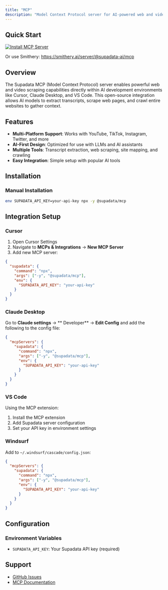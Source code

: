 ```yaml
---
title: "MCP"
description: "Model Context Protocol server for AI-powered web and video scraping"
---
```


## Quick Start

[![Install MCP Server](https://cursor.com/deeplink/mcp-install-dark.svg)](https://cursor.com/install-mcp?name=%40supadata%2Fmcp&config=eyJlbnYiOnsiU1VQQURBVEFfQVBJX0tFWSI6IllPVVItQVBJLUtFWSJ9LCJjb21tYW5kIjoibnB4IC15IEBzdXBhZGF0YS9tY3AifQ%3D%3D)

Or use Smithery: https://smithery.ai/server/@supadata-ai/mcp

## Overview

The Supadata MCP (Model Context Protocol) server enables powerful web and video scraping capabilities directly within AI development environments like Cursor, Claude Desktop, and VS Code. This open-source integration allows AI models to extract transcripts, scrape web pages, and crawl entire websites to gather context.

## Features

- **Multi-Platform Support**: Works with YouTube, TikTok, Instagram, Twitter, and more
- **AI-First Design**: Optimized for use with LLMs and AI assistants
- **Multiple Tools**: Transcript extraction, web scraping, site mapping, and crawling
- **Easy Integration**: Simple setup with popular AI tools

## Installation

### Manual Installation

```bash
env SUPADATA_API_KEY=your-api-key npx -y @supadata/mcp
```

## Integration Setup

### Cursor

1. Open Cursor Settings
2. Navigate to **MCPs & Integrations** → **New MCP Server**
3. Add new MCP server:

```json
{
  "supadata": {
    "command": "npx",
    "args": ["-y", "@supadata/mcp"],
    "env": {
      "SUPADATA_API_KEY": "your-api-key"
    }
  }
}
```

### Claude Desktop

Go to **Claude settings** → ** Developer** → **Edit Config** and add the following to the config file:

```json
{
  "mcpServers": {
    "supadata": {
      "command": "npx",
      "args": ["-y", "@supadata/mcp"],
      "env": {
        "SUPADATA_API_KEY": "your-api-key"
      }
    }
  }
}
```

### VS Code

Using the MCP extension:

1. Install the MCP extension
2. Add Supadata server configuration
3. Set your API key in environment settings

### Windsurf

Add to `~/.windsurf/cascade/config.json`:

```json
{
  "mcpServers": {
    "supadata": {
      "command": "npx",
      "args": ["-y", "@supadata/mcp"],
      "env": {
        "SUPADATA_API_KEY": "your-api-key"
      }
    }
  }
}
```

## Configuration

### Environment Variables

- `SUPADATA_API_KEY`: Your Supadata API key (required)

## Support

- [GitHub Issues](https://github.com/supadata-ai/mcp/issues)
- [MCP Documentation](https://github.com/supadata-ai/mcp#readme)
